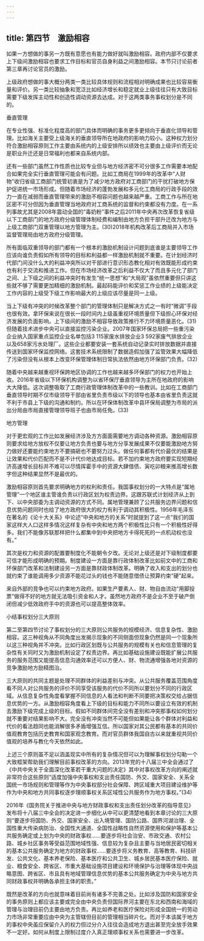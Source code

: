 ```yaml
---
---
---
```

title: 第四节　激励相容
---




如果一方想做的事另一方既有意愿也有能力做好就叫激励相容。政府内部不仅要求上下级间激励相容也要求工作目标和官员自身利益之间激励相容。本节只讨论前者第三章再讨论官员的激励。

上级政府想做的事大概分两类一类比较具体规则和流程相对明确成果也比较容易衡量和评价。另一类比较抽象和宽泛比如经济增长和稳定就业上级往往只有大致目标需要下级发挥主动性和创造性调动资源去达成。对于这两类事务事权划分是不同的。


垂直管理


在专业性强、标准化程度高的部门具体而明确的事务更多更倾向于垂直化领导和管理。比如海关主要受上级海关的垂直领导所在地政府的影响力较小。这种权力划分符合激励相容原则工作主要由系统内的上级安排所以绩效也主要由上级评价而无论是职业升迁还是日常福利也都来自系统内部。

还有一些部门虽然工作性质也比较专业但与地方经济密不可分很多工作需要本地配合如果完全实行垂直管理可能会有问题。比如工商局在1999年的改革中“人财物”收归省级工商部门统管初衷是为了减少地方政府对工商部门的干扰打破地方保护促进统一市场形成。但随着市场经济的蓬勃发展和多元化工商局的行政手段的效力一直在减弱而垂直管理带来的激励不相容问题也越来越严重。工商工作与所在地区密不可分但因为垂直管理当地政府对工商系统的监督和约束都没有力度。在一系列事故尤其是2008年震动全国的“毒奶粉”事件之后2011年中央再次改革恢复省级以下工商部门的地方政府分级管理体制经费和编制由地方负担干部升迁改为地方与上级工商部门双重管理以地方管理为主。(30)2018年机构改革后工商局并入市场监督管理局由地方政府分级管理。

所有面临双重领导的部门都有一个根本的激励机制设计问题到底谁是主要领导工作应该向谁负责假如所有领导的目标和利益都一样激励机制就不重要。在计划经济时代部门间没什么大的利益冲突所以对干部进行意识形态教化相对有效既能形成约束也有利于交流和推进工作。但在市场经济改革之后利益不仅大了而且多元化了部门之间、上下级之间的利益冲突时有发生“统一思想”和“大局观”虽依然重要但只讲这些就不够了需要更加精细的激励机制。最起码能评价和奖惩工作业绩的上级能决定工作内容的上级受下级工作影响最大的上级应该尽量是同一上级。

当上下级有冲突的时候改革整个部门的管理体制只是解决方式之一有时“微调”手段也很有效。拿环保来说在很长一段时间内上级虽重视环境质量但下级担心环保对经济发展的负面影响。上下级间的激励不相容导致政策推行不力环境质量恶化。(31)但随着技术进步中央可以直接监控污染企业。2007年国家环保总局把一些重污染企业纳入国家重点监控企业名单包括3 115家废水排放企业3 592家废气排放企业以及658家污水处理厂。这些企业都要安装一套系统自动记录实时排放数据并直接传送到国家环保监控网络。这套技术系统限制了数据造假加强了监管效果大幅降低了污染但没有从根本上改变环保管理体制日常执法依然由地方环保部门负责。(32)

随着中央越来越重视环保跨地区协调的工作也越来越多环保部门的权力也开始上收。2016年省级以下环保机构调整为以省环保厅垂直领导为主所在地政府的影响大大降低。这次调整吸取了工商行政管理体制改革中的一些教训。比如在工商部门垂直领导时期不仅市级领导干部由省里负责市级以下的领导也基本由省里负责这就不利于市县上下级的沟通和制约。所以在环保体制改革中县环保局调整为市局的派出分局由市局直接管理领导班子也由市局任免。(33)


地方管理


对于更宏观的工作比如发展经济涉及方方面面需要地方调动各种资源。激励相容原则要求给地方放权不仅要让地方负责也要与地方分享发展成果不仅要能激励地方努力做好还要能约束地方不要搞砸也不要努力过头。做任何事都有代价最优的结果是让效果和代价匹配而不是不计代价地达成目标。若不加约束地方政府要实现短期经济高速增长目标并不难可以尽情挥霍手中的资源大肆借债、寅吃卯粮来推高增长数字但这种结果显然不是最优的。

激励相容原则首先要求明确地方的权利和责任。我国事权划分的一大特点是“属地管理”一个地区谁主管谁负责以行政区划为权责边界。这跟苏联式计划经济从上到下、以中央部委为主调动资源的方式不同。属地管理兼顾了公共服务边界问题和信息优势问题同时也给了地方政府很大的权力有利于调动其积极性。1956年毛泽东在著名的《论十大关系》中论述“中央和地方的关系”时就提到了这一点“我们的国家这样大人口这样多情况这样复杂有中央和地方两个积极性比只有一个积极性好得多。我们不能像苏联那样把什么都集中到中央把地方卡得死死的一点机动权也没有。”

其次是权力和资源的配置要制度化不能朝令夕改。无论对上级还是对下级制度都要可信才能形成明确的预期。制度建设一方面是靠行政体制改革比如前文中的工商和环保部门改革和法制建设另一方面是靠财政体制改革。明确了收入和支出的划分也就约束了谁能调用多少资源不能花过头的钱也不能随意借债让预算约束“硬”起来。

来自外部的竞争也可以约束地方政府。如果生产要素人、财、物自由流动“用脚投票”做得不好的地方就无法吸引资金和人才。虽然地方政府不是企业不至于破产倒闭但减少低效政府手中的资源也可以提高整体效率。


小结事权划分三大原则


第二至第四节讨论了事权划分的三大原则公共服务的规模经济、信息复杂性、激励相容。这三种视角从不同角度出发揭示现象的不同侧面但现象仍然是同一个现象所以这三种视角并不冲突。比如行政区划既与公共服务的规模有关也和信息管理的复杂性有关同时又为激励机制设定了权责边界。再比如基础设施建设既能扩展公共服务的服务范围又能提高信息沟通效率还可以方便人、财、物流通增强各地对资源的竞争激励地方励精图治。

三大原则的共同主题是处理不同群体的利益差别与冲突。从公共服务覆盖范围角度看不同人对公共服务的评价不同享受该服务的代价不同所以要划分不同的行政区域。从信息复杂性角度看掌握不同信息的人看法和判断不同要把决策权交给占据信息优势的一方。从激励相容角度看上下级的目标和能力不同所以要设立有效的机制去激励下级完成上级的目标。假如不同群体间完全没有差别和冲突那事权如何划分就不重要对结果影响不大。完全没有冲突当然不可能但如果能让各个群体对利益和代价的看法趋同也能消解很多矛盾增强互信。所以国家对其公民都有基本的共同价值观教育包括历史教育和国家观念教育。而对官员群体我国自古以来就重视共同价值观的培养与教化今天依然如此。

上述三个原则虽不足以涵盖现实中所有的复杂情况但可以为理解事权划分勾勒一个大致框架帮助我们理解目前事权改革的方向。2013年党的十八届三中全会通过了《中共中央关于全面深化改革若干重大问题的决定》其中对事权改革方向的阐述就非常符合这些原则“适度加强中央事权和支出责任国防、外交、国家安全、关系全国统一市场规则和管理等作为中央事权部分社会保障、跨区域重大项目建设维护等作为中央和地方共同事权逐步理顺事权关系区域性公共服务作为地方事权。”(34)

2016年《国务院关于推进中央与地方财政事权和支出责任划分改革的指导意见》发布将十八届三中全会的决定进一步细化从中可以更清楚地看到本章讨论的三大原则“要逐步将国防、外交、国家安全、出入境管理、国防公路、国界河湖治理、全国性重大传染病防治、全国性大通道、全国性战略性自然资源使用和保护等基本公共服务确定或上划为中央的财政事权……要逐步将社会治安、市政交通、农村公路、城乡社区事务等受益范围地域性强、信息较为复杂且主要与当地居民密切相关的基本公共服务确定为地方的财政事权……要逐步将义务教育、高等教育、科技研发、公共文化、基本养老保险、基本医疗和公共卫生、城乡居民基本医疗保险、就业、粮食安全、跨省区、市重大基础设施项目建设和环境保护与治理等体现中央战略意图、跨省区、市且具有地域管理信息优势的基本公共服务确定为中央与地方共同财政事权并明确各承担主体的职责。”

既然是改革的方向也就意味着目前尚有诸多不完善之处。比如涉及国防和国家安全的事务原则上都应该主要或完全由中央负责但国际界河主要在东北和西南和海域的管理与治理目前仍主要由地方负责。再比如养老和医疗保险对形成全国统一的劳动力市场非常重要应由中央为主管辖但目前的管理相当碎片化。而对于本该属于地方的事权中央虽应保留介入的权力但过分介入往往会造成地方退出甚至完全放手效果不一定好。如何从制度上限制过度介入真正理顺事权关系也需要进一步改革。